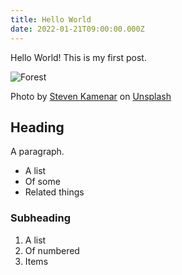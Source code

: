 ```yaml
---
title: Hello World
date: 2022-01-21T09:00:00.000Z
---
```


Hello World! This is my first post.

<Image
	alt='Forest'
	src='/images/hello-world/image.jpg'
	width={960}
	height={720}
/>

Photo by [Steven Kamenar](https://unsplash.com/@skamenar) on [Unsplash](https://unsplash.com/s/photos/forest)

## Heading

A paragraph.

- A list
- Of some
- Related things

### Subheading

1. A list
2. Of numbered
3. Items
